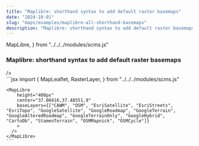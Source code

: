 ```yaml
---
title: "Maplibre: shorthand syntax to add default raster basemaps"
date: "2024-10-01"
slug: "maps/examples/maplibre-all-shorthand-basemaps"
description: "Maplibre: shorthand syntax to add default raster basemaps"
---
```


  MapLibre,
} from "../../../modules/scms.js"


### Maplibre: shorthand syntax to add default raster basemaps

<div className="row mt-3 mb-5 border-top border-bottom py-3">
  <div className="col-6">
    <MapLibre 
        height="400px" 
        center="37.00416,37.48551,9"
        baseLayers={["CAWM", "OSM", "EsriSatellite", "EsriStreets", "EsriTopo", "GoogleSatellite", "GoogleRoadmap", "GoogleTerrain", "GoogleAlteredRoadmap", "GoogleTerrainOnly", "GoogleHybrid", "CartoDb", "StamenTerrain", "OSMMapnick", "OSMCycle"]}
        >
      />
    </MapLibre>
  </div>
  <div className="col-6">
    ```jsx
    import {
      MapLeaflet,
      RasterLayer,
    } from "../../../modules/scms.js"

    <MapLibre 
        height="400px" 
        center="37.00416,37.48551,9"
        baseLayers={["CAWM", "OSM", "EsriSatellite", "EsriStreets", "EsriTopo", "GoogleSatellite", "GoogleRoadmap", "GoogleTerrain", "GoogleAlteredRoadmap", "GoogleTerrainOnly", "GoogleHybrid", "CartoDb", "StamenTerrain", "OSMMapnick", "OSMCycle"]}
        >
      />
    </MapLibre>
    ```
  </div>
</div>